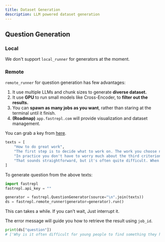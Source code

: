 ```yaml
---
title: Dataset Generation
description: LLM powered dataset generation
---
```


## Question Generation

### Local
<Warning>We don't support `local_runner` for generators at the moment.</Warning>

### Remote
`remote_runner` for question generation has few advantages:

1. It use multiple LLMs and chunk sizes to generate **diverse dataset.**
2. It use **GPU** to run small models like Cross-Encoder, to **filter out the results.**
3. You can **spawn as many jobs as you want**, rather than staring at the terminal until it finish.
4. **(Roadmap)** `app.fastrepl.com` will provide visualization and dataset management.

<Note>You can grab a key from [here](https://app.fastrepl.com).</Note>

```python
texts = [
    "How to do great work",
    "The first step is to decide what to work on. The work you choose needs to have three qualities: it has to be something you have a natural aptitude for, that you have a deep interest in, and that offers scope to do great work",
    "In practice you don't have to worry much about the third criterion. Ambitious people are if anything already too conservative about it. So all you need to do is find something you have an aptitude for and great interest in.",
    "That sounds straightforward, but it's often quite difficult. When you're young you don't know what you're good at or what different kinds of work are like. Some kinds of work you end up doing may not even exist yet. So while some people know what they want to do at 14, most have to figure it out.",
]
```

To generate question from the above texts:

```python
import fastrepl
fastrepl.api_key = ""

generator = fastrepl.QuestionGenerator(source="\n".join(texts))
ds = fastrepl.remote_runner(generator=generator).run()
```

This can takes a while. If you can't wait, Just interrupt it.

The error message will guide you how to retrieve the result using `job_id`.

```python
print(ds["question"])
# ['Why is it often difficult for young people to find something they have an aptitude for and great interest in?']
```
